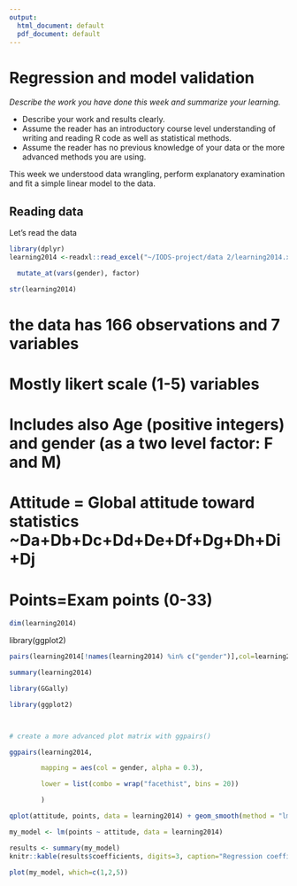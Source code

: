 ```yaml
---
output:
  html_document: default
  pdf_document: default
---
```

# Regression and model validation

*Describe the work you have done this week and summarize your learning.*

- Describe your work and results clearly. 
- Assume the reader has an introductory course level understanding of writing and reading R code as well as statistical methods.
- Assume the reader has no previous knowledge of your data or the more advanced methods you are using.

This week we understood data wrangling, perform explanatory examination and fit a simple linear model to the data.

## Reading data

Let's read the data
```r
library(dplyr)
learning2014 <-readxl::read_excel("~/IODS-project/data 2/learning2014.xlsx") %>%

  mutate_at(vars(gender), factor)
```

```r
str(learning2014)
```
# the data has 166 observations and 7 variables
# Mostly likert scale (1-5) variables

# Includes also Age (positive integers) and gender (as a two level factor: F and M)

# Attitude = Global attitude toward statistics ~Da+Db+Dc+Dd+De+Df+Dg+Dh+Di+Dj

# Points=Exam points (0-33)

```r
dim(learning2014)
```

library(ggplot2)

```r

pairs(learning2014[!names(learning2014) %in% c("gender")],col=learning2014$gender)

```
```r
summary(learning2014)
```

```r

library(GGally)

library(ggplot2)



# create a more advanced plot matrix with ggpairs()

ggpairs(learning2014, 

        mapping = aes(col = gender, alpha = 0.3), 

        lower = list(combo = wrap("facethist", bins = 20))

        )

```
```r

qplot(attitude, points, data = learning2014) + geom_smooth(method = "lm")

```
```r

my_model <- lm(points ~ attitude, data = learning2014)

results <- summary(my_model)
knitr::kable(results$coefficients, digits=3, caption="Regression coefficients")

```
```r

plot(my_model, which=c(1,2,5))

```